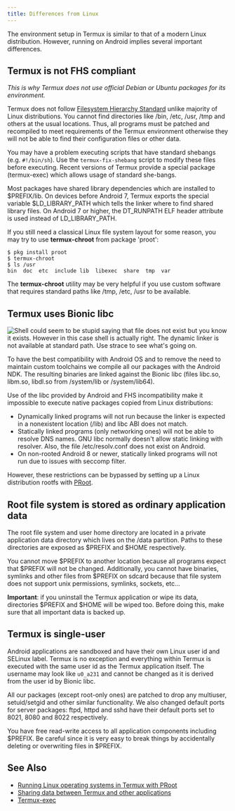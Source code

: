 ```yaml
---
title: Differences from Linux
---
```


The environment setup in Termux is similar to that of a modern Linux
distribution. However, running on Android implies several important
differences.

## Termux is not FHS compliant

_This is why Termux does not use official Debian or Ubuntu packages for
its environment._

Termux does not follow [Filesystem Hierarchy
Standard](https://en.wikipedia.org/wiki/Filesystem_Hierarchy_Standard)
unlike majority of Linux distributions. You cannot find directories like
/bin, /etc, /usr, /tmp and others at the usual locations. Thus, all
programs must be patched and recompiled to meet requirements of the
Termux environment otherwise they will not be able to find their
configuration files or other data.

You may have a problem executing scripts that have standard shebangs
(e.g. `#!/bin/sh`). Use the `termux-fix-shebang` script to modify these
files before executing. Recent versions of Termux provide a special
package (termux-exec) which allows usage of standard she-bangs.

Most packages have shared library dependencies which are installed to
$PREFIX/lib. On devices before Android 7, Termux exports the special
variable $LD_LIBRARY_PATH which tells the linker where to find shared
library files. On Android 7 or higher, the DT_RUNPATH ELF header
attribute is used instead of LD_LIBRARY_PATH.

If you still need a classical Linux file system layout for some reason,
you may try to use **termux-chroot** from package 'proot':

```shell
$ pkg install proot
$ termux-chroot
$ ls /usr
bin  doc  etc  include lib  libexec  share  tmp  var
```

The **termux-chroot** utility may be very helpful if you use custom
software that requires standard paths like /tmp, /etc, /usr to be
available.

## Termux uses Bionic libc

![Shell could seem to be stupid saying that file does not exist but you
know it exists. However in this case shell is actually right. The
dynamic linker is not available at standard path. Use strace to see
what's going
on.](dynlinker-issue.png "Shell could seem to be stupid saying that file does not exist but you know it exists. However in this case shell is actually right. The dynamic linker is not available at standard path. Use strace to see what's going on.")

To have the best compatibility with Android OS and to remove the need to
maintain custom toolchains we compile all our packages with the Android
NDK. The resulting binaries are linked against the Bionic libc (files
libc.so, libm.so, libdl.so from /system/lib or /system/lib64).

Use of the libc provided by Android and FHS incompatibility make it
impossible to execute native packages copied from Linux distributions:

- Dynamically linked programs will not run because the linker is
  expected in a nonexistent location (/lib) and libc ABI does not
  match.
- Statically linked programs (only networking ones) will not be able
  to resolve DNS names. GNU libc normally doesn't allow static linking
  with resolver. Also, the file /etc/resolv.conf does not exist on
  Android.
- On non-rooted Android 8 or newer, statically linked programs will
  not run due to issues with seccomp filter.

However, these restrictions can be bypassed by setting up a Linux
distribution rootfs with [PRoot](proot).

## Root file system is stored as ordinary application data

The root file system and user home directory are located in a private
application data directory which lives on the /data partition. Paths to
these directories are exposed as $PREFIX and $HOME respectively.

You cannot move $PREFIX to another location because all programs expect
that $PREFIX will not be changed. Additionally, you cannot have
binaries, symlinks and other files from $PREFIX on sdcard because that
file system does not support unix permissions, symlinks, sockets, etc...

**Important**: if you uninstall the Termux application or wipe its data,
directories $PREFIX and $HOME will be wiped too. Before doing this, make
sure that all important data is backed up.

## Termux is single-user

Android applications are sandboxed and have their own Linux user id and
SELinux label. Termux is no exception and everything within Termux is
executed with the same user id as the Termux application itself. The
username may look like `u0_a231` and cannot be changed as it is derived
from the user id by Bionic libc.

All our packages (except root-only ones) are patched to drop any
multiuser, setuid/setgid and other similar functionality. We also
changed default ports for server packages: ftpd, httpd and sshd have
their default ports set to 8021, 8080 and 8022 respectively.

You have free read-write access to all application components including
$PREFIX. Be careful since it is very easy to break things by
accidentally deleting or overwriting files in $PREFIX.

## See Also

- [Running Linux operating systems in Termux with PRoot](proot)
- [Sharing data between Termux and other
  applications](sharing-data)
- [Termux-exec](termux-exec)
